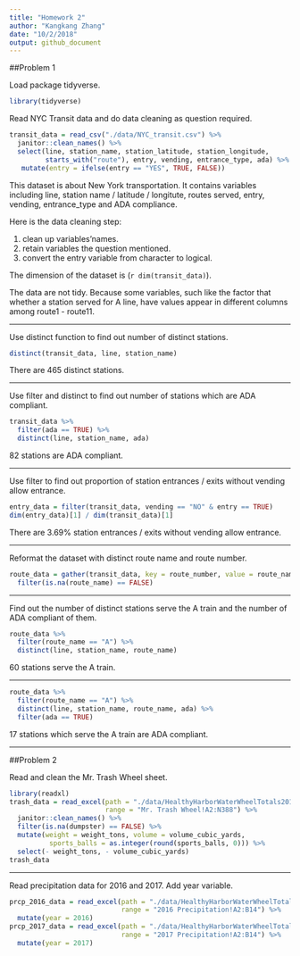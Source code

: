 ```yaml
---
title: "Homework 2"
author: "Kangkang Zhang"
date: "10/2/2018"
output: github_document
---
```


##Problem 1

Load package tidyverse.
```r
library(tidyverse)
```

Read NYC Transit data and do data cleaning as question required.
```r
transit_data = read_csv("./data/NYC_transit.csv") %>% 
  janitor::clean_names() %>%  
  select(line, station_name, station_latitude, station_longitude,
         starts_with("route"), entry, vending, entrance_type, ada) %>% 
   mutate(entry = ifelse(entry == "YES", TRUE, FALSE))
```

This dataset is about New York transportation. It contains variables including line, station name / latitude / longitute, routes served, entry, vending, entrance_type and ADA compliance.

Here is the data cleaning step:

1.   clean up variables'names.
1.   retain variables the question mentioned.
1.   convert the entry variable from character to logical.

The dimension of the dataset is (`r dim(transit_data)`).

The data are not tidy. Because some variables, such like the factor that whether a station served for A line, have values appear in different columns among route1 - route11. 

----------------------------

Use distinct function to find out number of distinct stations.
```r
distinct(transit_data, line, station_name)
```
There are 465 distinct stations.

----------------------------

Use filter and distinct to find out number of stations which are ADA compliant.
```r
transit_data %>% 
  filter(ada == TRUE) %>% 
  distinct(line, station_name, ada)
```
82 stations are ADA compliant.

----------------------------

Use filter to find out proportion of station entrances / exits without vending allow entrance.
```r
entry_data = filter(transit_data, vending == "NO" & entry == TRUE) 
dim(entry_data)[1] / dim(transit_data)[1]
```
There are 3.69% station entrances / exits without vending allow entrance.

----------------------------

Reformat the dataset with distinct route name and route number.
```r
route_data = gather(transit_data, key = route_number, value = route_name, route1:route11) %>% 
  filter(is.na(route_name) == FALSE)
```

----------------------------

Find out the number of distinct stations serve the A train and the number of ADA compliant of them.
```r
route_data %>% 
  filter(route_name == "A") %>% 
  distinct(line, station_name, route_name)
```
60 stations serve the A train.

----------------------------

```r
route_data %>% 
  filter(route_name == "A") %>% 
  distinct(line, station_name, route_name, ada) %>% 
  filter(ada == TRUE)
```
17 stations which serve the A train are ADA compliant.

----------------------------

##Problem 2

Read and clean the Mr. Trash Wheel sheet.
```r
library(readxl)
trash_data = read_excel(path = "./data/HealthyHarborWaterWheelTotals2018-7-28.xlsx", 
                        range = "Mr. Trash Wheel!A2:N388") %>% 
  janitor::clean_names() %>% 
  filter(is.na(dumpster) == FALSE) %>% 
  mutate(weight = weight_tons, volume = volume_cubic_yards, 
          sports_balls = as.integer(round(sports_balls, 0))) %>% 
  select(- weight_tons, - volume_cubic_yards)
trash_data
```

----------------------------------------

Read precipitation data for 2016 and 2017. Add year variable.
```r
prcp_2016_data = read_excel(path = "./data/HealthyHarborWaterWheelTotals2018-7-28.xlsx", 
                            range = "2016 Precipitation!A2:B14") %>% 
  mutate(year = 2016)
prcp_2017_data = read_excel(path = "./data/HealthyHarborWaterWheelTotals2018-7-28.xlsx", 
                            range = "2017 Precipitation!A2:B14") %>% 
  mutate(year = 2017)
```

